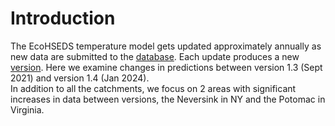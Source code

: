 # Introduction {.unnumbered}

The EcoHSEDS temperature model gets updated approximately annually as new data are submitted to the [database](https://db.ecosheds.org/). Each update produces a new [version](https://ecosheds.github.io/northeast-temp-model/index.html#model-versioning). Here we examine changes in predictions between version 1.3 (Sept 2021) and version 1.4 (Jan 2024).  
In addition to all the catchments, we focus on 2 areas with significant increases in data between versions, the Neversink in NY and the Potomac in Virginia.
